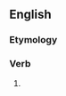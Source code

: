 {{also|heli-ski}}

==English==

===Etymology===
{{prefix|heli|ski|lang=en}}

===Verb===
{{en-verb}}

# {{alternative spelling of|heli-ski|lang=en}}